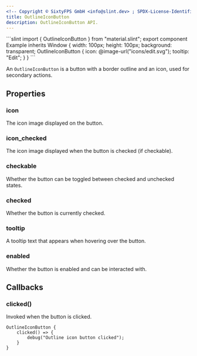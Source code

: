 ```yaml
---
<!-- Copyright © SixtyFPS GmbH <info@slint.dev> ; SPDX-License-Identifier: MIT -->
title: OutlineIconButton
description: OutlineIconButton API.
---
```



<CodeSnippetMD imagePath="" imageWidth="0" imageHeight="0" imageAlt="">
```slint
import { OutlineIconButton } from "material.slint";
export component Example inherits Window {
    width: 100px;
    height: 100px;
    background: transparent;
    OutlineIconButton {
        icon: @image-url("icons/edit.svg");
        tooltip: "Edit";
    }
}
```
</CodeSnippetMD>

An `OutlineIconButton` is a button with a border outline and an icon, used for secondary actions.

## Properties

### icon
<SlintProperty propName="icon" typeName="image">
The icon image displayed on the button.
</SlintProperty>

### icon_checked
<SlintProperty propName="icon_checked" typeName="image">
The icon image displayed when the button is checked (if checkable).
</SlintProperty>

### checkable
<SlintProperty propName="checkable" typeName="bool">
Whether the button can be toggled between checked and unchecked states.
</SlintProperty>

### checked
<SlintProperty propName="checked" typeName="bool" propertyVisibility="in-out">
Whether the button is currently checked.
</SlintProperty>

### tooltip
<SlintProperty propName="tooltip" typeName="string">
A tooltip text that appears when hovering over the button.
</SlintProperty>

### enabled
<SlintProperty propName="enabled" typeName="bool" defaultValue="true">
Whether the button is enabled and can be interacted with.
</SlintProperty>

## Callbacks

### clicked()
Invoked when the button is clicked.

```slint {2-4}
OutlineIconButton {
    clicked() => {
        debug("Outline icon button clicked");
    }
}
``` 